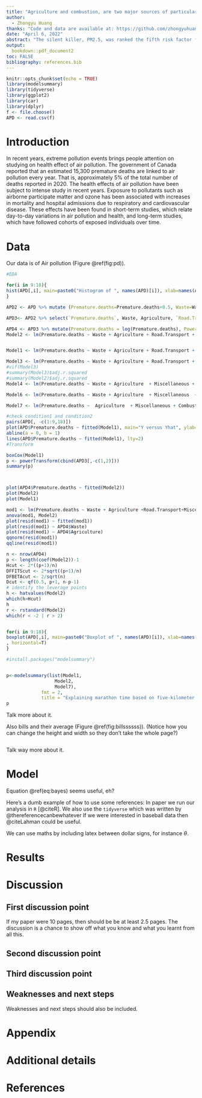```yaml
---
title: "Agriculture and combustion, are two major sources of particular matter(PM2.5) that are associated with premature deaths in Canada"
author: 
  - Zhongyu Huang
thanks: "Code and data are available at: https://github.com/zhongyuhuang/Household-air-pollution-attributable-deaths-Analysis.git"
date: "April 6, 2022"
abstract: "The silent killer, PM2.5, was ranked the fifth risk factor for cardiovascular disease and lung cancer. Approximately 4.5 million individuals died due to exposure to PM2.5 globally every year. This report aims to model and predict the trend of premature deaths resulting from PM2.5 in Canada by using the linear regression model. The results indicate that the number of premature deaths can be explained by man-made emissions from agriculture and combustion. Increasing emissions from these two sources are significantly related to increases in deaths."
output:
  bookdown::pdf_document2
toc: FALSE
bibliography: references.bib
---
```


```r
knitr::opts_chunk$set(echo = TRUE)
library(modelsummary)
library(tidyverse)
library(ggplot2)
library(car)
library(dplyr)
f <- file.choose()
APD <- read.csv(f)
```

# Introduction

 In recent years, extreme pollution events brings people attention on studying on health effect of air pollution. The government of Canada reported that an estimated 15,300 premature deaths are linked to air pollution every year. That is, approximately 5% of the total number of deaths reported in 2020. The health effects of air pollution have been subject to intense study in recent years. Exposure to pollutants such as airborne participate matter and ozone has been associated with increases in mortality and hospital admissions due to respiratory and cardiovascular disease. These effects have been found in short-term studies, which relate day-to-day variations in air pollution and health, and long-term studies, which have followed cohorts of exposed individuals over time.


# Data

Our data is of Air pollution (Figure \@ref(fig:pd)).

```r
#EDA

for(i in 9:18){
hist(APD[,i], main=paste0("Histogram of ", names(APD)[i]), xlab=names(APD)[i], cex.main=0.75)
}
```
```r

APD2 <- APD %>% mutate (Premature.deaths=Premature.deaths+0.5, Waste=Waste+0.5, Agriculture=Agriculture+0.5,Road.Transport=Road.Transport+0.5, Miscellaneous=Miscellaneous+0.5,Power.stations=Power.stations+0.5, Other.Mobile.Sources=Other.Mobile.Sources+0.5, Combustion=Combustion+0.5, Industrial.processes.and.product.use=Industrial.processes.and.product.use+0.5)

APD3<- APD2 %>% select(`Premature.deaths`, Waste, Agriculture, `Road.Transport`, Miscellaneous, `Power.stations` , `Other.Mobile.Sources` , Combustion , `Industrial.processes.and.product.use`)

APD4 <- APD3 %>% mutate(Premature.deaths = log(Premature.deaths), Power.stations=log(Power.stations))
Model2 <- lm(Premature.deaths ~ Waste + Agriculture + Road.Transport + Miscellaneous + Power.stations + Other.Mobile.Sources + Combustion + Industrial.processes.and.product.use, data=APD4)


Model1 <- lm(Premature.deaths ~ Waste + Agriculture + Road.Transport + Miscellaneous + Power.stations + Other.Mobile.Sources + Combustion + Industrial.processes.and.product.use, data=APD3)

Model3 <- lm(Premature.deaths ~ Waste + Agriculture + Road.Transport + Miscellaneous + Power.stations  + Combustion + Industrial.processes.and.product.use, data=APD4)
#vif(Model3)
#summary(Model3)$adj.r.squared
#summary(Model2)$adj.r.squared
Model4 <- lm(Premature.deaths ~ Waste + Agriculture  + Miscellaneous + Power.stations  + Combustion + Industrial.processes.and.product.use, data=APD4)

Model6 <- lm(Premature.deaths ~ Waste + Agriculture  + Miscellaneous  + Combustion+  Road.Transport, data=APD4)

Model7 <- lm(Premature.deaths ~  Agriculture  + Miscellaneous + Combustion, data=APD4)

#check condition1 and condition2
pairs(APD[, -c(1:9,18)])
plot(APD$Premature.deaths ~ fitted(Model1), main="Y versus Yhat", ylab="response", xlab="yhat")
abline(a = 0, b = 1)
lines(APD$Premature.deaths ~ fitted(Model1), lty=2)
#Transform

boxCox(Model1)
p <- powerTransform(cbind(APD3[,-c(1,2)]))
summary(p)



plot(APD4$Premature.deaths ~ fitted(Model2))
plot(Model2)
plot(Model1)

mod1 <- lm(Premature.deaths ~ Waste + Agriculture +Road.Transport+Miscellaneous +Power.stations, data=APD4)
anova(mod1, Model2)
plot(resid(mod1) ~ fitted(mod1))
plot(resid(mod1) ~ APD4$Waste)
plot(resid(mod1) ~ APD4$Agriculture)
qqnorm(resid(mod1))
qqline(resid(mod1))

n <- nrow(APD4)
p <- length(coef(Model2))-1
Hcut <- 2*((p+1)/n)
DFFITScut <- 2*sqrt((p+1)/n)
DFBETAcut <- 2/sqrt(n)
Dcut <- qf(0.5, p+1, n-p-1)
# identify the leverage points
h <- hatvalues(Model2)
which(h>Hcut)
h
r <- rstandard(Model2)
which(r < -2 | r > 2)


for(i in 9:18){
boxplot(APD[,i], main=paste0("Boxplot of ", names(APD)[i]), xlab=names(APD)[i]
, horizontal=T)
}
```
```r
#install.packages("modelsummary")


p<-modelsummary(list(Model1,
                  Model2, 
                  Model7),
             fmt = 2,
             title = "Explaining marathon time based on five-kilometer run times and weather features")
p
```

Talk more about it.

Also bills and their average (Figure \@ref(fig:billssssss)). (Notice how you can change the height and width so they don't take the whole page?)

```r


```

Talk way more about it. 



# Model

\begin{equation}
Pr(\theta | y) = \frac{Pr(y | \theta) Pr(\theta)}{Pr(y)}  (\#eq:bayes)
\end{equation}

Equation \@ref(eq:bayes) seems useful, eh?

Here's a dumb example of how to use some references: In paper we run our analysis in `R` [@citeR]. We also use the `tidyverse` which was written by @thereferencecanbewhatever If we were interested in baseball data then @citeLahman could be useful. 

We can use maths by including latex between dollar signs, for instance $\theta$.


# Results

# Discussion

## First discussion point

If my paper were 10 pages, then should be be at least 2.5 pages. The discussion is a chance to show off what you know and what you learnt from all this. 

## Second discussion point

## Third discussion point

## Weaknesses and next steps

Weaknesses and next steps should also be included.

\newpage

\appendix

# Appendix {-}


# Additional details


\newpage


# References


